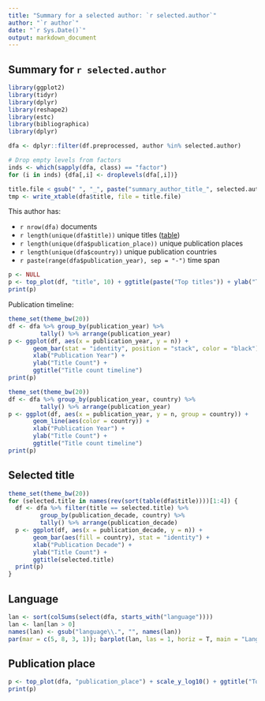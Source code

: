 ```yaml
---
title: "Summary for a selected author: `r selected.author`"
author: "`r author`"
date: "`r Sys.Date()`"
output: markdown_document
---
```


## Summary for `r selected.author`

```r
library(ggplot2)
library(tidyr)
library(dplyr)
library(reshape2)
library(estc)
library(bibliographica)
library(dplyr)

dfa <- dplyr::filter(df.preprocessed, author %in% selected.author)

# Drop empty levels from factors
inds <- which(sapply(dfa, class) == "factor")
for (i in inds) {dfa[,i] <- droplevels(dfa[,i])}

title.file < gsub(" ", "_", paste("summary_author_title_", selected.author, ".tab", sep = ""))
tmp <- write_xtable(dfa$title, file = title.file)
```

This author has:

  * `r nrow(dfa)` documents
  * `r length(unique(dfa$title))` unique titles ([table]('r title.file'))
  * `r length(unique(dfa$publication_place))` unique publication places
  * `r length(unique(dfa$country))` unique publication countries
  * `r paste(range(dfa$publication_year), sep = "-")` time span   


```r
p <- NULL
p <- top_plot(df, "title", 10) + ggtitle(paste("Top titles")) + ylab("Title count")
print(p)
```


Publication timeline:

```r
theme_set(theme_bw(20))
df <- dfa %>% group_by(publication_year) %>%
     	 tally() %>% arrange(publication_year)
p <- ggplot(df, aes(x = publication_year, y = n)) +
       geom_bar(stat = "identity", position = "stack", color = "black") +
       xlab("Publication Year") +
       ylab("Title Count") +
       ggtitle("Title count timeline")
print(p)
```


```r
theme_set(theme_bw(20))
df <- dfa %>% group_by(publication_year, country) %>%
     	 tally() %>% arrange(publication_year)
p <- ggplot(df, aes(x = publication_year, y = n, group = country)) +
       geom_line(aes(color = country)) +
       xlab("Publication Year") +
       ylab("Title Count") +
       ggtitle("Title count timeline")
print(p)
```

## Selected title

```r
theme_set(theme_bw(20))
for (selected.title in names(rev(sort(table(dfa$title))))[1:4]) {
  df <- dfa %>% filter(title == selected.title) %>%
         group_by(publication_decade, country) %>%
     	 tally() %>% arrange(publication_decade) 
  p <- ggplot(df, aes(x = publication_decade, y = n)) +
       geom_bar(aes(fill = country), stat = "identity") + 
       xlab("Publication Decade") +
       ylab("Title Count") +
       ggtitle(selected.title)
  print(p)
}
```


## Language

```r
lan <- sort(colSums(select(dfa, starts_with("language"))))
lan <- lan[lan > 0]
names(lan) <- gsub("language\\.", "", names(lan))
par(mar = c(5, 8, 3, 1)); barplot(lan, las = 1, horiz = T, main = "Language", xlab = "Title count")
```


## Publication place

```r
p <- top_plot(dfa, "publication_place") + scale_y_log10() + ggtitle("Top publication places")
print(p)
```

